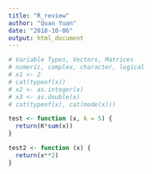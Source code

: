 ```yaml
---
title: "R_review"
author: "Quan Yuan"
date: "2018-10-06"
output: html_document
---
```

```r
# Variable Types, Vectors, Matrices
# numeric, complex, character, logical
# x1 <- 2
# cat(typeof(x))
# x2 <- as.integer(x)
# x3 <- as.double(x)
# cat(typeof(x), cat(mode(x)))

test <- function (x, k = 5) {
  return(K*sum(x))
}

test2 <- function (x) {
  return(x**2)
}

```